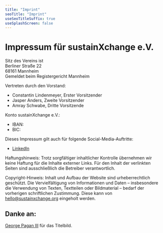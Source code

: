 ```yaml
---
title: "Imprint"
seoTitle: "Imprint"
useSeoTitleSuffix: true
useSplashScreen: false
---
```


# Impressum für sustainXchange e.V.

Sitz des Vereins ist  
Berliner Straße 22  
68161 Mannheim  
Gemeldet beim Registergericht Mannheim

Vertreten durch den Vorstand:

- Constantin Lindenmeyer, Erster Vorsitzender
- Jasper Anders, Zweite Vorsitzender
- Amray Schwabe, Dritte Vorsitzende

Konto sustainXchange e.V.:

- IBAN:
- BIC:

Dieses Impressum gilt auch für folgende Social-Media-Auftritte:

- [LinkedIn](https://www.linkedin.com/company/sustainxchange/about/)
  <!-- - Twitter:  -->

Haftungshinweis: Trotz sorgfältiger inhaltlicher Kontrolle übernehmen wir keine
Haftung für die Inhalte externer Links. Für den Inhalt der verlinkten Seiten
sind ausschließlich die Betreiber verantwortlich.

Copyright-Hinweis: Inhalt und Aufbau der Website sind urheberrechtlich
geschützt. Die Vervielfältigung von Informationen und Daten – insbesondere die
Verwendung von Texten, Textteilen oder Bildmaterial – bedarf der vorherigen
schriftlichen Zustimmung. Diese kann von hello@sustainxchange.org eingeholt
werden.

## Danke an:

[George Pagan III](https://unsplash.com/@gpthree) für das Titelbild.
